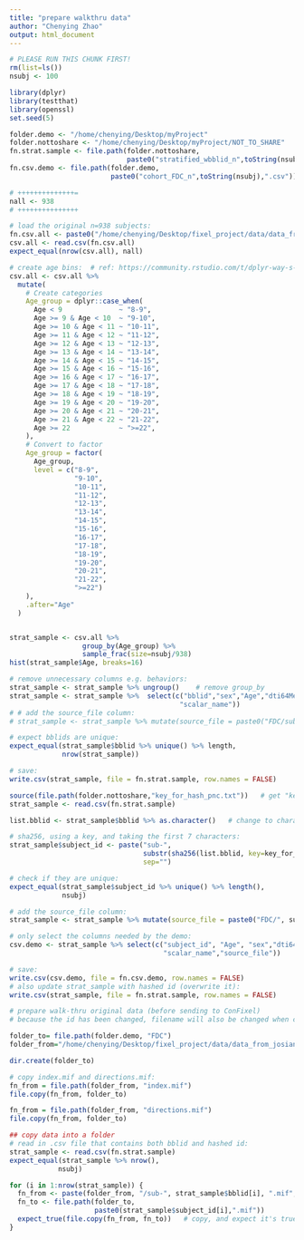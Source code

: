 ```yaml
---
title: "prepare walkthru data"
author: "Chenying Zhao"
output: html_document
---
```

```r
# PLEASE RUN THIS CHUNK FIRST!
rm(list=ls())
nsubj <- 100

library(dplyr)
library(testthat)
library(openssl)
set.seed(5)

folder.demo <- "/home/chenying/Desktop/myProject"
folder.nottoshare <- "/home/chenying/Desktop/myProject/NOT_TO_SHARE"
fn.strat.sample <- file.path(folder.nottoshare, 
                             paste0("stratified_wbblid_n",toString(nsubj), ".csv"))
fn.csv.demo <- file.path(folder.demo, 
                         paste0("cohort_FDC_n",toString(nsubj),".csv"))
```

```r
# ++++++++++++++=
nall <- 938
# +++++++++++++++

# load the original n=938 subjects:
fn.csv.all <- paste0("/home/chenying/Desktop/fixel_project/data/data_from_josiane/df_example_n",toString(nall),".csv")
csv.all <- read.csv(fn.csv.all)
expect_equal(nrow(csv.all), nall)

# create age bins:  # ref: https://community.rstudio.com/t/dplyr-way-s-and-base-r-way-s-of-creating-age-group-from-age/89226/2
csv.all <- csv.all %>% 
  mutate(
    # Create categories
    Age_group = dplyr::case_when(
      Age < 9              ~ "8-9",
      Age >= 9 & Age < 10  ~ "9-10",
      Age >= 10 & Age < 11 ~ "10-11",
      Age >= 11 & Age < 12 ~ "11-12",
      Age >= 12 & Age < 13 ~ "12-13",
      Age >= 13 & Age < 14 ~ "13-14",
      Age >= 14 & Age < 15 ~ "14-15",
      Age >= 15 & Age < 16 ~ "15-16",
      Age >= 16 & Age < 17 ~ "16-17",
      Age >= 17 & Age < 18 ~ "17-18",
      Age >= 18 & Age < 19 ~ "18-19",
      Age >= 19 & Age < 20 ~ "19-20",
      Age >= 20 & Age < 21 ~ "20-21",
      Age >= 21 & Age < 22 ~ "21-22",
      Age >= 22            ~ ">=22",
    ),
    # Convert to factor
    Age_group = factor(
      Age_group,
      level = c("8-9",
                "9-10",
                "10-11",
                "11-12",
                "12-13",
                "13-14",
                "14-15",
                "15-16",
                "16-17",
                "17-18",
                "18-19",
                "19-20",
                "20-21",
                "21-22",
                ">=22")
    ),
    .after="Age"
  )


strat_sample <- csv.all %>%
                  group_by(Age_group) %>%
                  sample_frac(size=nsubj/938)
hist(strat_sample$Age, breaks=16)

# remove unnecessary columns e.g. behaviors:
strat_sample <- strat_sample %>% ungroup()    # remove group_by
strat_sample <- strat_sample %>%  select(c("bblid","sex","Age","dti64MeanRelRMS",
                                          "scalar_name"))
# # add the source_file column:
# strat_sample <- strat_sample %>% mutate(source_file = paste0("FDC/sub-", bblid, ".mif"))

# expect bblids are unique:
expect_equal(strat_sample$bblid %>% unique() %>% length,
             nrow(strat_sample))

# save:
write.csv(strat_sample, file = fn.strat.sample, row.names = FALSE)
```

```r
source(file.path(folder.nottoshare,"key_for_hash_pnc.txt"))   # get "key_for_hash"
strat_sample <- read.csv(fn.strat.sample)

list.bblid <- strat_sample$bblid %>% as.character()   # change to character

# sha256, using a key, and taking the first 7 characters:
strat_sample$subject_id <- paste("sub-",
                                 substr(sha256(list.bblid, key=key_for_hash), 1,7),
                                 sep="")

# check if they are unique:
expect_equal(strat_sample$subject_id %>% unique() %>% length(),
             nsubj)

# add the source_file column:
strat_sample <- strat_sample %>% mutate(source_file = paste0("FDC/", subject_id, ".mif"))

# only select the columns needed by the demo:
csv.demo <- strat_sample %>% select(c("subject_id", "Age", "sex","dti64MeanRelRMS",
                                      "scalar_name","source_file"))

# save:
write.csv(csv.demo, file = fn.csv.demo, row.names = FALSE)
# also update strat_sample with hashed id (overwrite it):
write.csv(strat_sample, file = fn.strat.sample, row.names = FALSE)
```


```r
# prepare walk-thru original data (before sending to ConFixel)
# because the id has been changed, filename will also be changed when copying

folder_to= file.path(folder.demo, "FDC")
folder_from="/home/chenying/Desktop/fixel_project/data/data_from_josiane/FDC/fdc_10_smoothed_10fwhm_new"

dir.create(folder_to)

# copy index.mif and directions.mif:
fn_from = file.path(folder_from, "index.mif")
file.copy(fn_from, folder_to)

fn_from = file.path(folder_from, "directions.mif")
file.copy(fn_from, folder_to)

## copy data into a folder
# read in .csv file that contains both bblid and hashed id:
strat_sample <- read.csv(fn.strat.sample)
expect_equal(strat_sample %>% nrow(),
            nsubj)

for (i in 1:nrow(strat_sample)) {
  fn_from <- paste(folder_from, "/sub-", strat_sample$bblid[i], ".mif", sep="")
  fn_to <- file.path(folder_to, 
                     paste0(strat_sample$subject_id[i],".mif"))
  expect_true(file.copy(fn_from, fn_to))   # copy, and expect it's true
}


```